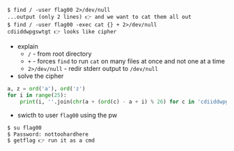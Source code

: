 ```
$ find / -user flag00 2>/dev/null
...output (only 2 lines) 👉 and we want to cat them all out
$ find / -user flag00 -exec cat {} + 2>/dev/null
cdiiddwpgswtgt 👉 looks like cipher
```
- explain
    - `/` - from root directory
    - `+` - forces `find` to run `cat` on many files at once and not one at a time
    - `2>/dev/null` - redir stderr output to `/dev/null`
- solve the cipher
```py
a, z = ord('a'), ord('z')
for i in range(25):
    print(i, ''.join(chr(a + (ord(c) - a + i) % 26) for c in 'cdiiddwpgswtgt'))
```
- swicth to user `flag00` using the pw
```sh
$ su flag00
$ Password: nottoohardhere
$ getflag 👉 run it as a cmd
```
